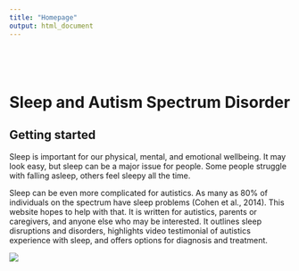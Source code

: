 ```yaml
---
title: "Homepage"
output: html_document
---
```


<style type="text/css">
.title {
  display: none;
}

#getting-started img {
  margin-right: 10px;
}

</style>

<div class="row" style="padding-top: 30px;">
<div class="col-sm-6">

```r

```

# **Sleep and Autism Spectrum Disorder **



## **Getting started**

Sleep is important for our physical, mental, and emotional wellbeing. It may look easy, but sleep can be a major issue for people. Some people struggle with falling asleep, others feel sleepy all the time. 

Sleep can be even more complicated for autistics. As many as 80% of individuals on the spectrum have sleep problems (Cohen et al., 2014). This website hopes to help with that. It is written for autistics, parents or caregivers, and anyone else who may be interested. It outlines sleep disruptions and disorders, highlights video testimonial of autistics experience with sleep, and offers options for diagnosis and treatment.

![](C:\Users\mhorger\Documents\GitHub\Sleep&ASD\sleeping-monster-vector-clipart.png)


</div>

